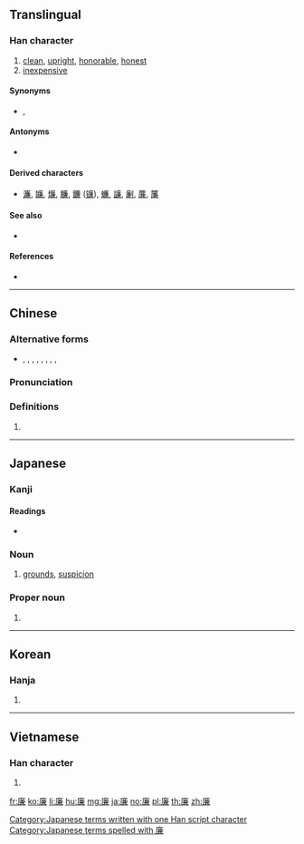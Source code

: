 ==Translingual==

===Han character===
{{Han char|rn=53|rad=广|as=10|sn=13|four=00237|canj=ITXC|ids=⿸广兼}}

# [[clean]], [[upright]], [[honorable]], [[honest]]
# [[inexpensive]]

====Synonyms====
* {{sense|clean}} {{l|mul|清}}, {{l|mul|潔}}

====Antonyms====
* {{sense|inexpensive}} {{l|mul|貴}}

====Derived characters====
* [[濂]], [[嬚]], [[燫]], [[臁]], [[鐮]] ([[镰]]), [[蠊]], [[譧]], [[劆]], [[薕]], [[簾]]

====See also====
* {{l|mul|亷}}

====References====
* {{Han ref|kx=0349.080|dkj=09436|dj=0659.320|hdz=20896.010|uh=5EC9|ud=24265|bh=B747|bd=46919}}

----

==Chinese==
{{zh-forms}}

===Alternative forms===
* {{l|zh|亷}}, {{l|zh|㢘}}, {{l|zh|槏}}, {{l|zh|𠪊}}, {{l|zh|𤎉}}, {{l|zh|𠪕}}, {{l|zh|𢉧}}, {{l|zh|𢋯}}, {{l|zh|𠔳}}

===Pronunciation===
{{zh-pron
|m=lián
|c=lim4
|mn=liâm
|h=pfs=liàm
|mc=y
|oc=y
|ma=y
|cat=a
}}

===Definitions===
{{zh-hanzi}}

# {{rfdef|lang=zh}}

----

==Japanese==

===Kanji===
{{ja-kanji|grade=c|rs=广10}}

====Readings====
* {{ja-readings|on=[[れん]] (ren)|kun=[[かど]] (kado), [[やすい]] (yasui)}}

===Noun===
{{ja-noun|かど}}

# [[grounds]], [[suspicion]]

===Proper noun===
{{ja-pos|proper|れん}}

# {{given name|male|or=female|lang=ja|sort=れん}}

[[Category:Japanese terms written with one Han script character]]
[[Category:Japanese terms spelled with 廉]]

----

==Korean==

===Hanja===
{{ko-hanja|hangeul=렴|rv=ryeom|mr=ryŏm|y=lyem}}

# {{defn|lang=ko|sort=广10}}

----

==Vietnamese==

===Han character===
{{vi-hantu|[[liêm]], [[rèm]]|rs=广10}}

# {{defn|lang=vi|sort=广10}}

[[fr:廉]]
[[ko:廉]]
[[li:廉]]
[[hu:廉]]
[[mg:廉]]
[[ja:廉]]
[[no:廉]]
[[pl:廉]]
[[th:廉]]
[[zh:廉]]